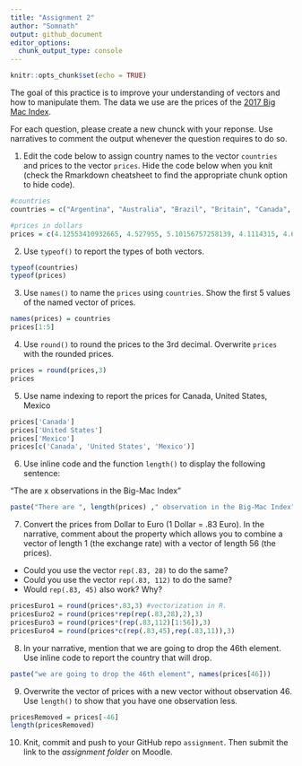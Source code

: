 ```yaml
---
title: "Assignment 2"
author: "Somnath"
output: github_document
editor_options: 
  chunk_output_type: console
---
```


```r
knitr::opts_chunk$set(echo = TRUE)
```


The goal of this practice is to improve your understanding of vectors and how to manipulate them. The data we use are the prices of the [2017 Big Mac Index](http://www.economist.com/content/big-mac-index).

For each question, please create a new chunck with your reponse. Use narratives to comment the output whenever the question requires to do so.


1. Edit the code below to assign country names to the vector `countries` and prices to the vector `prices`. Hide the code below when you knit (check the Rmarkdown cheatsheet to find the appropriate chunk option to hide code).

```r
#countries
countries = c("Argentina", "Australia", "Brazil", "Britain", "Canada", "Chile", "China", "Colombia", "Costa Rica", "Czech Republic", "Denmark", "Egypt", "Euro area", "Hong Kong", "Hungary", "India", "Indonesia", "Israel", "Japan", "Malaysia", "Mexico", "New Zealand", "Norway", "Pakistan", "Peru", "Philippines", "Poland", "Russia", "Saudi Arabia", "Singapore", "South Africa", "South Korea", "Sri Lanka", "Sweden", "Switzerland", "Taiwan", "Thailand", "Turkey", "UAE", "Ukraine", "United States", "Uruguay", "Venezuela", "Vietnam", "Austria", "Belgium", "Estonia", "Finland", "France", "Germany", "Greece", "Ireland", "Italy", "Netherlands", "Portugal", "Spain")

#prices in dollars
prices = c(4.12553410932665, 4.527955, 5.10156757258139, 4.1114315, 4.6556967948218, 3.84409554461789, 2.9171270718232, 3.24360452925142, 4.00003493480292, 3.28139971386194, 4.60649054517816, 1.75398378529494, 4.4650245, 2.45791461307047, 3.20894752849616, 2.75723192502808, 2.40293204682299, 4.77333709927976, 3.36104723155846, 2.00302783277047, 2.75424026530641, 4.43226, 5.91416018925313, 3.56633380884451, 3.22927879440258, 2.64945182050953, 2.72339966564202, 2.27813538775693, 3.1998720051198, 4.06474559047688, 2.26073850791258, 3.84396977241952, 3.77297121483168, 5.81892070131244, 6.74168957112483, 2.26396522024444, 3.49624667636214, 3.00611009353896, 3.81159814865233, 1.69785838317577, 5.3, 4.52882773036056, 4.05555555555556, 2.63939293962389, 3.88263, 4.6248975, 3.5971425, 5.207292, 4.681995, 4.453605, 3.8255325, 4.6477365, 4.79619, 4.1224395, 3.7113375, 4.33941)
```

2. Use `typeof()` to report the types of both vectors.

```r
typeof(countries)
typeof(prices)
```


3. Use `names()` to name the `prices` using `countries`. Show the first 5 values of the named vector of prices.

```r
names(prices) = countries
prices[1:5]
```


4. Use `round()` to round the prices to the 3rd decimal. Overwrite `prices` with the rounded prices.

```r
prices = round(prices,3)
prices
```


5. Use name indexing to report the prices for Canada, United States, Mexico

```r
prices['Canada']
prices['United States'] 
prices['Mexico']
prices[c('Canada', 'United States', 'Mexico')]

```


6. Use inline code and the function `length()` to display the following sentence:

"The are x observations in the Big-Mac Index"

```r
paste("There are ", length(prices) ," observation in the Big-Mac Index")
```


7. Convert the prices from Dollar to Euro (1 Dollar = .83 Euro). In the narrative, comment about the property which allows you to combine a vector of length 1 (the exchange rate) with a vector of length 56 (the prices). 

 - Could you use the vector `rep(.83, 28)` to do the same? 
 - Could you use the vector `rep(.83, 112)` to do the same?
 - Would `rep(.83, 45)` also work? Why?
 
```r
pricesEuro1 = round(prices*.83,3) #vectorization in R.
pricesEuro2 = round(prices*rep(rep(.83,28),2),3)
pricesEuro3 = round(prices*(rep(.83,112)[1:56]),3)
pricesEuro4 = round(prices*c(rep(.83,45),rep(.83,11)),3)

```
 

8. In your narrative, mention that we are going to drop the 46th element. Use inline code to report the country that will drop.

```r
paste("we are going to drop the 46th element", names(prices[46]))
```


9. Overwrite the vector of prices with a new vector without observation 46. Use `length()` to show that you have one observation less.

```r
pricesRemoved = prices[-46]
length(pricesRemoved)

```


10. Knit, commit and push to your GitHub repo `assignment`. Then submit the link to the *assignment folder* on Moodle.




